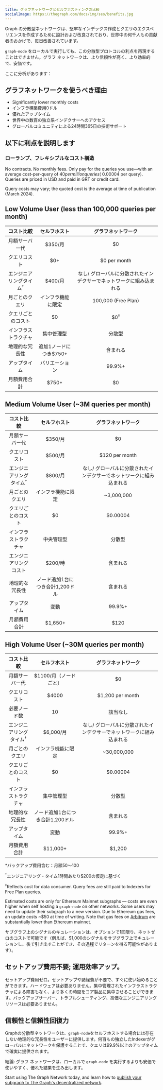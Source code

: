 ```yaml
---
title: グラフネットワークとセルフホスティングの比較
socialImage: https://thegraph.com/docs/img/seo/benefits.jpg
---
```


Graph の分散型ネットワークは、堅牢なインデックス作成とクエリのエクスペリエンスを作成するために設計および改良されており、世界中の何千人もの貢献者のおかげで、毎日改善されています。

`graph-node` をローカルで実行しても、この分散型プロトコルの利点を再現することはできません。グラフ ネットワークは、より信頼性が高く、より効率的で、安価です。

ここに分析があります：

## グラフネットワークを使うべき理由

- Significantly lower monthly costs
- インフラ構築費用0ドル
- 優れたアップタイム
- 世界中の数百の独立系インデクサーへのアクセス
- グローバルコミュニティによる24時間365日の技術サポート

## 以下に利点を説明します

### ローランプ、フレキシブルなコスト構造

No contracts. No monthly fees. Only pay for the queries you use—with an average cost-per-query of $40 per million queries (~$0.00004 per query). Queries are priced in USD and paid in GRT or credit card.

Query costs may vary; the quoted cost is the average at time of publication (March 2024).

## Low Volume User (less than 100,000 queries per month)

| コスト比較 | セルフホスト | グラフネットワーク |
| :-: | :-: | :-: |
| 月額サーバー代 | $350/月 | $0 |
| クエリコスト | $0+ | $0 per month |
| エンジニアリングタイム<sup>†</sup> | $400/月 | なし/ グローバルに分散されたインデクサーでネットワークに組み込まれる |
| 月ごとのクエリ | インフラ機能に限定 | 100,000 (Free Plan) |
| クエリごとのコスト | $0 | $0<sup>‡</sup> |
| インフラストラクチャ | 集中管理型 | 分散型 |
| 地理的な冗長性 | 追加1ノードにつき$750+ | 含まれる |
| アップタイム | バリエーション | 99.9%+ |
| 月額費用合計 | <span className="highlight-row" />$750+ | $0 |

## Medium Volume User (~3M queries per month)

| コスト比較 | セルフホスト | グラフネットワーク |
| :-: | :-: | :-: |
| 月額サーバー代 | $350/月 | $0 |
| クエリコスト | $500/月 | $120 per month |
| エンジニアリングタイム<sup>†</sup> | $800/月 | なし/ グローバルに分散されたインデクサーでネットワークに組み込まれる |
| 月ごとのクエリ | インフラ機能に限定 | ~3,000,000 |
| クエリごとのコスト | $0 | $0.00004 |
| インフラストラクチャ | 中央管理型 | 分散型 |
| エンジニアリングコスト | $200/時 | 含まれる |
| 地理的な冗長性 | ノード追加1台につき合計1,200ドル | 含まれる |
| アップタイム | 変動 | 99.9%+ |
| 月額費用合計 | <span className="highlight-row" /> $1,650+ | $120 |

## High Volume User (~30M queries per month)

| コスト比較 | セルフホスト | グラフネットワーク |
| :-: | :-: | :-: |
| 月額サーバー代 | $1100/月（ノードごと） | $0 |
| クエリコスト | $4000 | $1,200 per month |
| 必要ノード数 | 10 | 該当なし |
| エンジニアリングタイム<sup>†</sup> | $6,000/月 | なし/ グローバルに分散されたインデクサーでネットワークに組み込まれる |
| 月ごとのクエリ | インフラ機能に限定 | ~30,000,000 |
| クエリごとのコスト | $0 | $0.00004 |
| インフラストラクチャ | 集中管理型 | 分散型 |
| 地理的な冗長性 | ノード追加1台につき合計1,200ドル | 含まれる |
| アップタイム | 変動 | 99.9%+ |
| 月額費用合計 | <span className="highlight-row" /> $11,000+ | $1,200 |

\*バックアップ費用含む：月額$50〜$100

<sup>†</sup>エンジニアリング・タイム1時間あたり$200の仮定に基づく

<sup>‡</sup>Reflects cost for data consumer. Query fees are still paid to Indexers for Free Plan queries.

Estimated costs are only for Ethereum Mainnet subgraphs — costs are even higher when self hosting a `graph-node` on other networks. Some users may need to update their subgraph to a new version. Due to Ethereum gas fees, an update costs ~$50 at time of writing. Note that gas fees on [Arbitrum](/arbitrum/arbitrum-faq) are substantially lower than Ethereum mainnet.

サブグラフ上のシグナルのキュレーションは、オプションで1回限り、ネットゼロのコストで可能です（例えば、$1,000のシグナルをサブグラフ上でキュレーションし、後で引き出すことができ、その過程でリターンを得る可能性があります）。

## セットアップ費用不要; 運用効率アップ。

セットアップ費用ゼロ。セットアップや諸経費が不要で、すぐに使い始めることができます。ハードウェアは必要ありません。集中管理されたインフラストラクチャによる障害もなく、より多くの時間をコア製品に集中させることができます。バックアップサーバー、トラブルシューティング、高価なエンジニアリングリソースは必要ありません。

## 信頼性と信頼性回復力

Graphの分散型ネットワークは、`graph-node`をセルフホストする場合には存在しない地理的な冗長性をユーザーに提供します。何百もの独立したIndexerがグローバルにネットワークを保護することで、クエリは99.9%以上のアップタイムで確実に提供されます。

結論: グラフ ネットワークは、ローカルで `graph-node` を実行するよりも安価で使いやすく、優れた結果を生み出します。

Start using The Graph Network today, and learn how to [publish your subgraph to The Graph's decentralized network](/quick-start/).
